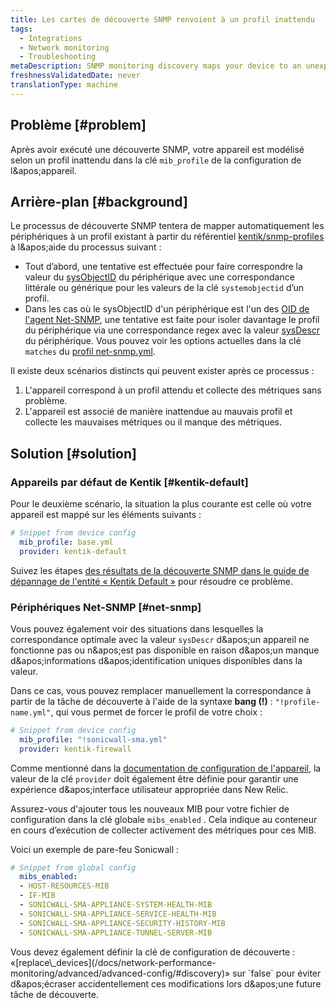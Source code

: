 ```yaml
---
title: Les cartes de découverte SNMP renvoient à un profil inattendu
tags:
  - Integrations
  - Network monitoring
  - Troubleshooting
metaDescription: SNMP monitoring discovery maps your device to an unexpected profile.
freshnessValidatedDate: never
translationType: machine
---
```


## Problème [#problem]

Après avoir exécuté une découverte SNMP, votre appareil est modélisé selon un profil inattendu dans la clé `mib_profile` de la configuration de l&amp;apos;appareil.

## Arrière-plan [#background]

Le processus de découverte SNMP tentera de mapper automatiquement les périphériques à un profil existant à partir du référentiel [kentik/snmp-profiles](https://github.com/kentik/snmp-profiles) à l&amp;apos;aide du processus suivant :

* Tout d’abord, une tentative est effectuée pour faire correspondre la valeur du [sysObjectID](http://oid-info.com/get/1.3.6.1.2.1.1.2) du périphérique avec une correspondance littérale ou générique pour les valeurs de la clé `systemobjectid` d’un profil.
* Dans les cas où le sysObjectID d&apos;un périphérique est l&apos;un des [OID de l&apos;agent Net-SNMP](http://oid-info.com/get/1.3.6.1.4.1.8072.3.2), une tentative est faite pour isoler davantage le profil du périphérique via une correspondance regex avec la valeur [sysDescr](http://oid-info.com/get/1.3.6.1.2.1.1.1) du périphérique. Vous pouvez voir les options actuelles dans la clé `matches` du [profil net-snmp.yml](https://github.com/kentik/snmp-profiles/blob/main/profiles/kentik_snmp/_general/net-snmp.yml).

Il existe deux scénarios distincts qui peuvent exister après ce processus :

1. L&apos;appareil correspond à un profil attendu et collecte des métriques sans problème.
2. L&apos;appareil est associé de manière inattendue au mauvais profil et collecte les mauvaises métriques ou il manque des métriques.

## Solution [#solution]

### Appareils par défaut de Kentik [#kentik-default]

Pour le deuxième scénario, la situation la plus courante est celle où votre appareil est mappé sur les éléments suivants :

```yaml
# Snippet from device config
  mib_profile: base.yml
  provider: kentik-default
```

Suivez les étapes [des résultats de la découverte SNMP dans le guide de dépannage de l&apos;entité « Kentik Default »](/docs/network-performance-monitoring/troubleshooting/snmp-discovery-kentik-default) pour résoudre ce problème.

### Périphériques Net-SNMP [#net-snmp]

Vous pouvez également voir des situations dans lesquelles la correspondance optimale avec la valeur `sysDescr` d&amp;apos;un appareil ne fonctionne pas ou n&amp;apos;est pas disponible en raison d&amp;apos;un manque d&amp;apos;informations d&amp;apos;identification uniques disponibles dans la valeur.

Dans ce cas, vous pouvez remplacer manuellement la correspondance à partir de la tâche de découverte à l&apos;aide de la syntaxe <DNT>**bang (!)**</DNT> : `"!profile-name.yml"`, qui vous permet de forcer le profil de votre choix :

```yaml
# Snippet from device config
  mib_profile: "!sonicwall-sma.yml"
  provider: kentik-firewall
```

Comme mentionné dans la [documentation de configuration de l&apos;appareil](/docs/network-performance-monitoring/advanced/advanced-config/#devices), la valeur de la clé `provider` doit également être définie pour garantir une expérience d&amp;apos;interface utilisateur appropriée dans New Relic.

Assurez-vous d&apos;ajouter tous les nouveaux MIB pour votre fichier de configuration dans la clé globale `mibs_enabled` . Cela indique au conteneur en cours d’exécution de collecter activement des métriques pour ces MIB.

Voici un exemple de pare-feu Sonicwall :

```yaml
# Snippet from global config
  mibs_enabled:
  - HOST-RESOURCES-MIB
  - IF-MIB
  - SONICWALL-SMA-APPLIANCE-SYSTEM-HEALTH-MIB
  - SONICWALL-SMA-APPLIANCE-SERVICE-HEALTH-MIB
  - SONICWALL-SMA-APPLIANCE-SECURITY-HISTORY-MIB
  - SONICWALL-SMA-APPLIANCE-TUNNEL-SERVER-MIB
```

<Callout variant="tip">
  Vous devez également définir la clé de configuration de découverte : «[replace\_devices](/docs/network-performance-monitoring/advanced/advanced-config/#discovery)» sur `false` pour éviter d&amp;apos;écraser accidentellement ces modifications lors d&amp;apos;une future tâche de découverte.
</Callout>